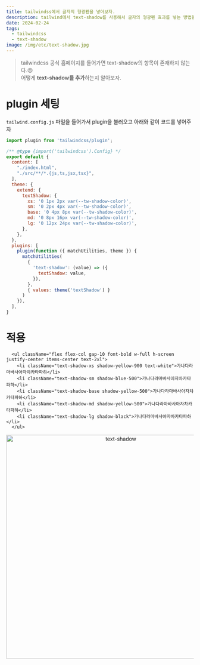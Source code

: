 ```yaml
---
title: tailwindss에서 글자의 형광펜을 넣어보자.
description: tailwind에서 text-shadow를 사용해서 글자의 형광펜 효과를 넣는 방법을 알아보자.
date: 2024-02-24
tags:
  - tailwindcss
  - text-shadow
image: /img/etc/text-shadow.jpg
---
```


> tailwindcss 공식 홈페이지를 들어가면 text-shadow의 항목이 존재하지 않는다.😥  
어떻게 <b className="text-shadow-base shadow-yellow-500 text-black dark:text-white">text-shadow를 추가</b>하는지 알아보자.

# plugin 세팅
`tailwind.config.js` 파일을 들어가서 plugin을 불러오고 아래와 같이 코드를 넣어주자
```js
import plugin from 'tailwindcss/plugin';

/** @type {import('tailwindcss').Config} */
export default {
  content: [
    "./index.html",
    "./src/**/*.{js,ts,jsx,tsx}",
  ],
  theme: {
    extend: {
      textShadow: {
        xs: '0 1px 2px var(--tw-shadow-color)',
        sm: '0 2px 4px var(--tw-shadow-color)',
        base: '0 4px 8px var(--tw-shadow-color)',
        md: '0 8px 16px var(--tw-shadow-color)',
        lg: '0 12px 24px var(--tw-shadow-color)',
      },
    },
  },
  plugins: [
    plugin(function ({ matchUtilities, theme }) {
      matchUtilities(
        {
          'text-shadow': (value) => ({
            textShadow: value,
          }),
        },
        { values: theme('textShadow') }
      )
    }),
  ],
}
```
# 적용 
```tsx
  <ul className="flex flex-col gap-10 font-bold w-full h-screen justify-center items-center text-2xl">
    <li className="text-shadow-xs shadow-yellow-900 text-white">가나다라마바사아자차카타파하</li>
    <li className="text-shadow-sm shadow-blue-500">가나다라마바사아자차카타파하</li>
    <li className="text-shadow-base shadow-yellow-500">가나다라마바사아자차카타파하</li>
    <li className="text-shadow-md shadow-yellow-500">가나다라마바사아자차카타파하</li>
    <li className="text-shadow-lg shadow-black">가나다라마바사아자차카타파하</li>
  </ul>
```
<p align="center">
  <img src="/img/etc/text-shadow.jpg" width="600" alt="text-shadow"/>
</p>
